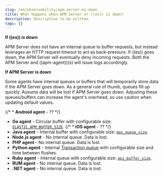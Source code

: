 ```yaml
---
slug: /en/observability/apm-server-es-down
title: What happens when APM Server or ((es)) is down?
description: Description to be written
tags: []
---
```


<div id="apm-server-es-down"></div>

**If ((es)) is down**

APM Server does not have an internal queue to buffer requests,
but instead leverages an HTTP request timeout to act as back-pressure.
If ((es)) goes down, the APM Server will eventually deny incoming requests.
Both the APM Server and ((apm-agent))(s) will issue logs accordingly.

**If APM Server is down**

Some agents have internal queues or buffers that will temporarily store data if the APM Server goes down.
As a general rule of thumb, queues fill up quickly. Assume data will be lost if APM Server goes down.
Adjusting these queues/buffers can increase the agent's overhead, so use caution when updating default values.

{/* * **Android agent** - ?? */}
* **Go agent** - Circular buffer with configurable size: [`ELASTIC_APM_BUFFER_SIZE`](((apm-go-ref))/configuration.html#config-api-buffer-size).
{/* * **iOS agent** - ?? */}
* **Java agent** - Internal buffer with configurable size: [`max_queue_size`](((apm-java-ref))/config-reporter.html#config-max-queue-size).
* **Node.js agent** - No internal queue. Data is lost.
* **PHP agent** - No internal queue. Data is lost.
* **Python agent** - Internal [Transaction queue](((apm-py-ref))/tuning-and-overhead.html#tuning-queue) with configurable size and time between flushes.
* **Ruby agent** - Internal queue with configurable size: [`api_buffer_size`](((apm-ruby-ref))/configuration.html#config-api-buffer-size).
* **RUM agent** - No internal queue. Data is lost.
* **.NET agent** - No internal queue. Data is lost.

